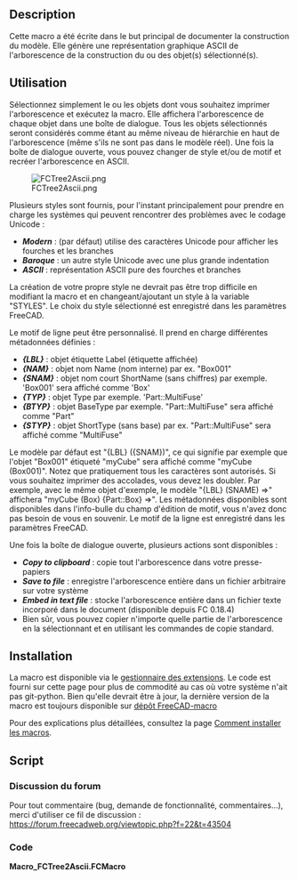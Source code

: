 <languages/>

{{Macro/fr
|Name=Macro TreeToAscii
|Name/fr=Macro TreeToAscii
|Description=Cette macro génère une représentation graphique ASCII de l'arborescence du ou des objets sélectionnés.
|Author=OpenBrain
|Date=2020-03-23
|Version=0.6
|FCVersion=0.17+
}}

==Description==

Cette macro a été écrite dans le but principal de documenter la construction du modèle. Elle génère une représentation graphique ASCII de l'arborescence de la  construction du ou des objet(s) sélectionné(s).

<span id="Usage"></span>
==Utilisation==

Sélectionnez simplement le ou les objets dont vous souhaitez imprimer l'arborescence et exécutez la macro. Elle affichera l'arborescence de chaque objet dans une boîte de dialogue. Tous les objets sélectionnés seront considérés comme étant au même niveau de hiérarchie en haut de l'arborescence (même s'ils ne sont pas dans le modèle réel). Une fois la boîte de dialogue ouverte, vous pouvez changer de style et/ou de motif et recréer l'arborescence en ASCII.

[[File:FCTree2Ascii.png]]

Plusieurs styles sont fournis, pour l'instant principalement pour prendre en charge les systèmes qui peuvent rencontrer des problèmes avec le codage Unicode :
* '''''Modern''''' : (par défaut) utilise des caractères Unicode pour afficher les fourches et les branches
* '''''Baroque''''' : un autre style Unicode avec une plus grande indentation
* '''''ASCII''''' : représentation ASCII pure des fourches et branches
La création de votre propre style ne devrait pas être trop difficile en modifiant la macro et en changeant/ajoutant un style à la variable "STYLES". Le choix du style sélectionné est enregistré dans les paramètres FreeCAD.

Le motif de ligne peut être personnalisé. Il prend en charge différentes métadonnées définies :
* '''''{LBL}''''' : objet étiquette Label (étiquette affichée)
* '''''{NAM}''''' : objet nom Name (nom interne) par ex. "Box001"
* '''''{SNAM}''''' : objet nom court ShortName (sans chiffres) par exemple. 'Box001' sera affiché comme 'Box'
* '''''{TYP}''''' : objet Type par exemple. 'Part::MultiFuse'
* '''''{BTYP}''''' : objet BaseType par exemple. "Part::MultiFuse" sera affiché comme "Part"
* '''''{STYP}''''' : objet ShortType (sans base) par ex. "Part::MultiFuse" sera affiché comme "MultiFuse"
Le modèle par défaut est "{LBL} ({SNAM})", ce qui signifie par exemple que l'objet "Box001" étiqueté "myCube" sera affiché comme "myCube (Box001)".
Notez que pratiquement tous les caractères sont autorisés. Si vous souhaitez imprimer des accolades, vous devez les doubler. Par exemple, avec le même objet d'exemple, le modèle "{LBL} (SNAME) {{{TYP}}} =>" affichera "myCube (Box) {Part::Box} =>". Les métadonnées disponibles sont disponibles dans l'info-bulle du champ d'édition de motif, vous n'avez donc pas besoin de vous en souvenir. Le motif de la ligne est enregistré dans les paramètres FreeCAD.

Une fois la boîte de dialogue ouverte, plusieurs actions sont disponibles :
* '''''Copy to clipboard''''' : copie tout l'arborescence dans votre presse-papiers
* '''''Save to file''''' : enregistre l'arborescence entière dans un fichier arbitraire sur votre système
* '''''Embed in text file''''' : stocke l'arborescence entière dans un fichier texte incorporé dans le document (disponible depuis FC 0.18.4)
* Bien sûr, vous pouvez copier n'importe quelle partie de l'arborescence en la sélectionnant et en utilisant les commandes de copie standard.

==Installation==

La macro est disponible via le [[Std_AddonMgr/fr|gestionnaire des extensions]].
Le code est fourni sur cette page pour plus de commodité au cas où votre système n'ait pas git-python. Bien qu'elle devrait être à jour, la dernière version de la macro est toujours disponible sur [https://github.com/FreeCAD/FreeCAD-macros/blob/master/Information/TreeToAscii.FCMacro dépôt FreeCAD-macro]

Pour des explications plus détaillées, consultez la page [[How_to_install_macros/fr|Comment installer les macros]].

==Script==

<span id="Forum_discussion"></span>
=== Discussion du forum ===

Pour tout commentaire (bug, demande de fonctionnalité, commentaires...), merci d'utiliser ce fil de discussion : https://forum.freecadweb.org/viewtopic.php?f=22&t=43504

===Code===

'''Macro_FCTree2Ascii.FCMacro'''

{{MacroCode|code=
<nowiki>
#!/usr/bin/python
#####################################
# Copyright (c) openBrain 2020
# Licensed under LGPL v2
#
# This FreeCAD macro prints the Tree of selected object(s) as ASCII art.
# Several styles are available. Tree branch pattern is customizable.
# It can export to clipboard, file or embedded text document.
# This mainly aims at documenting the model.
#
# Version history :
# *0.6 : introduce last fork string definition, add new style
# *0.5 : beta release
#
#####################################

# -*- coding: utf-8 -*-

__Name__ = 'TreeToAscii'
__Comment__ = 'Prints the Tree of selected object(s) as ASCII art'
__Author__ = 'openBrain'
__Version__ = '0.6'
__Date__ = '2020-03-23'
__License__ = 'LGPL v2'
__Web__ = 'https://www.freecadweb.org/wiki/Macro_TreeToAscii'
__Wiki__ = 'https://www.freecadweb.org/wiki/Macro_TreeToAscii'
__Icon__ = ''
__Help__ = 'Select object(s) you want to print the tree then run'
__Status__ = 'Beta'
__Requires__ = 'FreeCAD >= 0.17'
__Communication__ = 'https://forum.freecadweb.org/viewtopic.php?f=22&t=43504'

import FreeCAD as App
import FreeCADGui as Gui
from PySide import QtGui, QtCore  # Special FreeCAD's PySide, which may be PySide2!

PREF_PATH = 'User parameter:BaseApp/Preferences/Mod/TreeToAscii'
PREF_PATTERN = 'TreePattern'
PREF_STYLE = 'TreeStyle'
STYLES = {  # defines styles as NAME : [ branch str, fork str, opt:last fork str]
    'Modern' : [' │ ', ' ├ ', ' └ '],  # Unicode U+251C, Unicode U+2502
    'Baroque' : [' │  ', ' ├─ ',  ' └─ '],
    'ASCII' : [' | ', ' \\_']
    }
DEF_PATTERN = '{LBL} ({SNAM})'
DEF_STYLE = list(STYLES.keys())[0]

g_ascii_tree=""

def printChildren(objs=None, level=0, baseline=''):
    """Build ASCII tree by recursive call"""
    global g_ascii_tree
    for cnt, obj in enumerate(objs,1):
        data = {
            "LBL" : obj.Label,
            "NAM" : obj.Name,
            "SNAM" : "".join(filter(str.isalpha, obj.Name)),
            "TYP" : obj.TypeId,
            "BTYP" : obj.TypeId.partition('::')[0],
            "STYP" : obj.TypeId.rpartition('::')[-1]
        }
        branch_str = STYLES[gen_style.currentText()][0]
        fork_str = STYLES[gen_style.currentText()][1]
        last_fork_str = STYLES[gen_style.currentText()][-1]
        if cnt == len(objs):
            g_ascii_tree += baseline + last_fork_str
        else:
            g_ascii_tree += baseline + fork_str
        try:
            g_ascii_tree += gen_pattern.text().format(**data)
        except (ValueError, IndexError, KeyError):
            g_ascii_tree = 'Error in generating pattern'
            return
        g_ascii_tree += '\n'
        if cnt == len(objs):
            baselinechi = baseline + ' '*len(branch_str)
        else:
            baselinechi = baseline + branch_str
        printChildren(obj.ViewObject.claimChildren(), level + 1, baselinechi)

def copyToClip():
    """Copies ASCII tree to clipboard"""
    tree_view.selectAll()
    tree_view.copy()
    tree_view.setPlainText("Copied to clipboard")
    QtCore.QTimer.singleShot(3000, lambda:tree_view.setPlainText(g_ascii_tree))

def saveToFile():
    """Saves ASCII tree to user system file"""
    _path = QtGui.QFileDialog.getSaveFileName()
    if _path[0]:
        save_file = QtCore.QFile(_path[0])
        if save_file.open(QtCore.QFile.ReadWrite):
            save_fileContent = QtCore.QTextStream(save_file)
            save_fileContent << g_ascii_tree
            save_file.flush()
            save_file.close()
            tree_view.setPlainText("Saved to file : " + _path[0])
        else:
            tree_view.setPlainText("ERROR : Can't open file : " + _path[0])
        QtCore.QTimer.singleShot(3000, lambda:tree_view.setPlainText(g_ascii_tree))

def embedToText():
    """Stores ASCII tree into an embedded document"""
    text_doc = None
    try:
        text_doc = App.ActiveDocument.addObject("App::TextDocument","ModelTree")
    except:
        tree_view.setPlainText("ERROR : can't create Text document. Maybe your version is too old")
    if text_doc:
        text_doc.Text = g_ascii_tree
        tree_view.setPlainText("Embedded to text document : " + text_doc.Label)
    QtCore.QTimer.singleShot(3000, lambda:tree_view.setPlainText(g_ascii_tree))

def updateTxt():
    """Updates ASCII tree"""
    global g_ascii_tree
    g_ascii_tree=""
    printChildren(Gui.Selection.getSelection())
    tree_view.setPlainText(g_ascii_tree)


def onGenerate():
    """Called when updating ASCII tree"""
    p.SetString(PREF_PATTERN, gen_pattern.text())
    p.SetString(PREF_STYLE, gen_style.currentText())
    updateTxt()

# Get saved parameters or use defaults.
p = App.ParamGet(PREF_PATH)
g_name_pattern = p.GetString(PREF_PATTERN, DEF_PATTERN)
g_tree_style = p.GetString(PREF_STYLE, DEF_STYLE)
if g_tree_style not in STYLES:
    g_tree_style = DEF_STYLE

# Build UI and show
dlg = QtGui.QDialog(Gui.getMainWindow(), QtCore.Qt.Tool)
dlg_layout = QtGui.QVBoxLayout(dlg)
gen_layout = QtGui.QHBoxLayout()
gen_pattern = QtGui.QLineEdit(g_name_pattern, dlg)
gen_pattern.setToolTip("""Defined variables are :
    {LBL} : object Label
    {NAM} : object Name
    {SNAM} : object ShortName (without digits)
    {TYP} : object Type
    {BTYP} : object BaseType
    {STYP} : object ShortType (without base)
If you need to print curly braces, they have to be doubled""")
gen_run = QtGui.QPushButton("Generate",dlg)
gen_run.clicked.connect(onGenerate)
gen_style = QtGui.QComboBox(dlg)
gen_style.addItems(list(STYLES.keys()))
gen_style.setCurrentIndex(list(STYLES.keys()).index(g_tree_style))
gen_layout.addWidget(QtGui.QLabel("Generating pattern: "))
gen_layout.addWidget(gen_pattern)
gen_layout.addWidget(QtGui.QLabel("Style : "))
gen_layout.addWidget(gen_style)
gen_layout.addWidget(gen_run)
tree_view = QtGui.QPlainTextEdit(g_ascii_tree)
tree_view.setReadOnly(True)
tree_view.setMinimumWidth(Gui.getMainWindow().width()/2)
tree_view.setMinimumHeight(Gui.getMainWindow().height()/2)
tree_view.setLineWrapMode(QtGui.QPlainTextEdit.NoWrap)
button_box = QtGui.QDialogButtonBox()
copy_clip_but = QtGui.QPushButton("Copy to clipboard", button_box)
button_box.addButton(copy_clip_but, QtGui.QDialogButtonBox.ActionRole)
copy_clip_but.clicked.connect(copyToClip)
_but = QtGui.QPushButton("Save to file", button_box)
button_box.addButton(_but, QtGui.QDialogButtonBox.ActionRole)
_but.clicked.connect(saveToFile)
store_embed_but = QtGui.QPushButton("Embed in a text file", button_box)
button_box.addButton(store_embed_but, QtGui.QDialogButtonBox.ActionRole)
store_embed_but.clicked.connect(embedToText)
close_dlg_but = QtGui.QPushButton("Close", button_box)
button_box.addButton(close_dlg_but, QtGui.QDialogButtonBox.RejectRole)
button_box.rejected.connect(dlg.reject)
dlg_layout.insertLayout(0,gen_layout)
dlg_layout.addWidget(tree_view)
dlg_layout.addWidget(button_box)
updateTxt()
dlg.exec_()
</nowiki>
}}